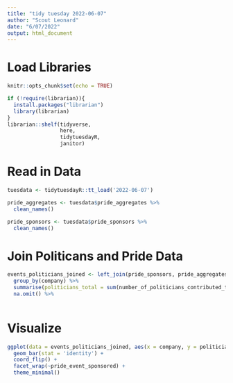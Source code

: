 ```yaml
---
title: "tidy tuesday 2022-06-07"
author: "Scout Leonard"
date: "6/07/2022"
output: html_document
---
```


# Load Libraries

```r
knitr::opts_chunk$set(echo = TRUE)

if (!require(librarian)){
  install.packages("librarian")
  library(librarian)
}
librarian::shelf(tidyverse,
                 here,
                 tidytuesdayR,
                 janitor)
```

# Read in Data

```r
tuesdata <- tidytuesdayR::tt_load('2022-06-07')

pride_aggregates <- tuesdata$pride_aggregates %>% 
  clean_names()

pride_sponsors <- tuesdata$pride_sponsors %>% 
  clean_names()
```

# Join Politicans and Pride Data

```r
events_politicians_joined <- left_join(pride_sponsors, pride_aggregates) %>% 
  group_by(company) %>% 
  summarise(politicians_total = sum(number_of_politicians_contributed_to)) %>% 
  na.omit() %>% 
  
```

# Visualize

```r
ggplot(data = events_politicians_joined, aes(x = company, y = politicians_total)) +
  geom_bar(stat = 'identity') +
  coord_flip() +
  facet_wrap(~pride_event_sponsored) +
  theme_minimal()
```

